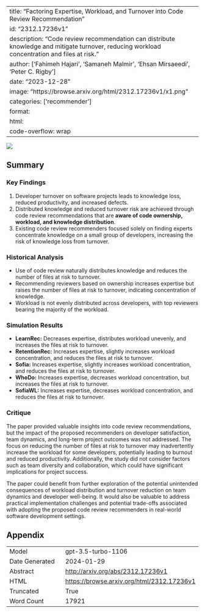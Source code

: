 
---
title: "Factoring Expertise, Workload, and Turnover into Code Review Recommendation"
id: "2312.17236v1"
description: "Code review recommendation can distribute knowledge and mitigate turnover, reducing workload concentration and files at risk."
author: ['Fahimeh Hajari', 'Samaneh Malmir', 'Ehsan Mirsaeedi', 'Peter C. Rigby']
date: "2023-12-28"
image: "https://browse.arxiv.org/html/2312.17236v1/x1.png"
categories: ['recommender']
format:
  html:
    code-overflow: wrap
---

![](https://browse.arxiv.org/html/2312.17236v1/x1.png)

## Summary

### Key Findings
1. Developer turnover on software projects leads to knowledge loss, reduced productivity, and increased defects.
2. Distributed knowledge and reduced turnover risk are achieved through code review recommendations that are **aware of code ownership, workload, and knowledge distribution**.
3. Existing code review recommenders focused solely on finding experts concentrate knowledge on a small group of developers, increasing the risk of knowledge loss from turnover.


### Historical Analysis
- Use of code review naturally distributes knowledge and reduces the number of files at risk to turnover.
- Recommending reviewers based on ownership increases expertise but raises the number of files at risk to turnover, indicating concentration of knowledge.
- Workload is not evenly distributed across developers, with top reviewers bearing the majority of the workload.


### Simulation Results
- **LearnRec:** Decreases expertise, distributes workload unevenly, and increases the files at risk to turnover.
- **RetentionRec:** Increases expertise, slightly increases workload concentration, and reduces the files at risk to turnover.
- **Sofia:** Increases expertise, slightly increases workload concentration, and reduces the files at risk to turnover.
- **WhoDo:** Increases expertise, decreases workload concentration, but increases the files at risk to turnover.
- **SofiaWL:** Increases expertise, decreases workload concentration, and reduces the files at risk to turnover.

### Critique
The paper provided valuable insights into code review recommendations, but the impact of the proposed recommenders on developer satisfaction, team dynamics, and long-term project outcomes was not addressed. The focus on reducing the number of files at risk to turnover may inadvertently increase the workload for some developers, potentially leading to burnout and reduced productivity. Additionally, the study did not consider factors such as team diversity and collaboration, which could have significant implications for project success.

The paper could benefit from further exploration of the potential unintended consequences of workload distribution and turnover reduction on team dynamics and developer well-being. It would also be valuable to address practical implementation challenges and potential trade-offs associated with adopting the proposed code review recommenders in real-world software development settings.

## Appendix

|          |          |
|----------|----------|
| Model     | gpt-3.5-turbo-1106       |
| Date Generated     | 2024-01-29       |
| Abstract | [http://arxiv.org/abs/2312.17236v1](http://arxiv.org/abs/2312.17236v1)        |
| HTML     | [https://browse.arxiv.org/html/2312.17236v1](https://browse.arxiv.org/html/2312.17236v1)       |
| Truncated       | True       |
| Word Count       | 17921       |